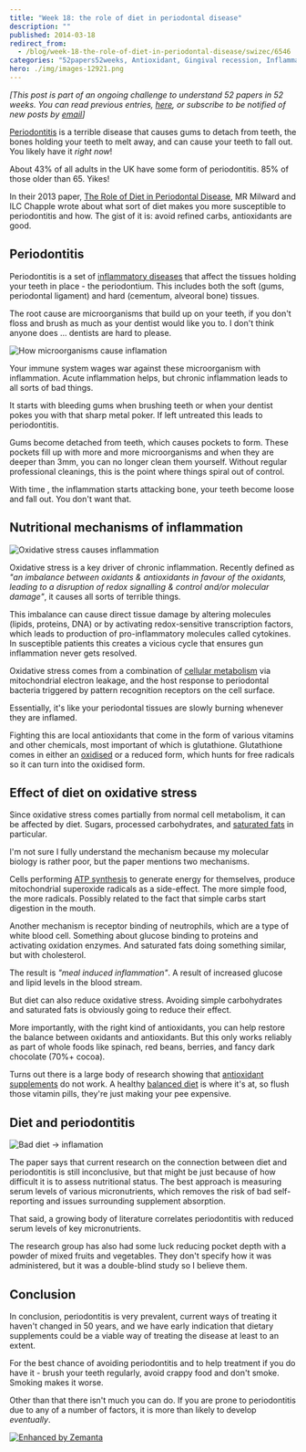 ```yaml
---
title: "Week 18: the role of diet in periodontal disease"
description: ""
published: 2014-03-18
redirect_from:
  - /blog/week-18-the-role-of-diet-in-periodontal-disease/swizec/6546
categories: "52papers52weeks, Antioxidant, Gingival recession, Inflammation, Learning, Oral hygiene, Periodontal disease, Periodontitis, Personal"
hero: ./img/images-12921.png
---
```


_\[This post is part of an ongoing challenge to understand 52 papers in 52 weeks. You can read previous entries, [here](http://swizec.com/blog/category/52-papers-in-52-weeks), or subscribe to be notified of new posts by [email](http://swiz.ec/52papers-list)]_

[Periodontitis](http://en.wikipedia.org/wiki/Periodontitis "Periodontitis") is a terrible disease that causes gums to detach from teeth, the bones holding your teeth to melt away, and can cause your teeth to fall out. You likely have it _right now_!

About 43% of all adults in the UK have some form of periodontitis. 85% of those older than 65. Yikes!

In their 2013 paper, [The Role of Diet in Periodontal Disease](http://www.bsdht.org.uk/res/DH%20May%20p18-21.pdf), MR Milward and ILC Chapple wrote about what sort of diet makes you more susceptible to periodontitis and how. The gist of it is: avoid refined carbs, antioxidants are good.

## Periodontitis

Periodontitis is a set of [inflammatory diseases](http://en.wikipedia.org/wiki/Inflammation "Inflammation") that affect the tissues holding your teeth in place - the periodontium. This includes both the soft (gums, periodontal ligament) and hard (cementum, alveoral bone) tissues.

The root cause are microorganisms that build up on your teeth, if you don't floss and brush as much as your dentist would like you to. I don't think anyone does ... dentists are hard to please.

![How microorganisms cause inflamation](./img/images-12921.png "How microorganisms cause inflamation")

Your immune system wages war against these microorganism with inflammation. Acute inflammation helps, but chronic inflammation leads to all sorts of bad things.

It starts with bleeding gums when brushing teeth or when your dentist pokes you with that sharp metal poker. If left untreated this leads to periodontitis.

Gums become detached from teeth, which causes pockets to form. These pockets fill up with more and more microorganisms and when they are deeper than 3mm, you can no longer clean them yourself. Without regular professional cleanings, this is the point where things spiral out of control.

With time , the inflammation starts attacking bone, your teeth become loose and fall out. You don't want that.

## Nutritional mechanisms of inflammation

![Oxidative stress causes inflammation](./img/images-12920.png "Oxidative stress causes inflammation")![]()

Oxidative stress is a key driver of chronic inflammation. Recently defined as _"an imbalance between oxidants & antioxidants in favour of the oxidants, leading to a disruption of redox signalling & control and/or molecular damage"_, it causes all sorts of terrible things.

This imbalance can cause direct tissue damage by altering molecules (lipids, proteins, DNA) or by activating redox-sensitive transcription factors, which leads to production of pro-inflammatory molecules called cytokines. In susceptible patients this creates a vicious cycle that ensures gun inflammation never gets resolved.

Oxidative stress comes from a combination of [cellular metabolism](http://en.wikipedia.org/wiki/Metabolism "Metabolism") via mitochondrial electron leakage, and the host response to periodontal bacteria triggered by pattern recognition receptors on the cell surface.

Essentially, it's like your periodontal tissues are slowly burning whenever they are inflamed.

Fighting this are local antioxidants that come in the form of various vitamins and other chemicals, most important of which is glutathione. Glutathione comes in either an [oxidised](http://en.wikipedia.org/wiki/Redox "Redox") or a reduced form, which hunts for free radicals so it can turn into the oxidised form.

## Effect of diet on oxidative stress

Since oxidative stress comes partially from normal cell metabolism, it can be affected by diet. Sugars, processed carbohydrates, and [saturated fats](http://en.wikipedia.org/wiki/Saturated_fat "Saturated fat") in particular.

I'm not sure I fully understand the mechanism because my molecular biology is rather poor, but the paper mentions two mechanisms.

Cells performing [ATP synthesis](http://en.wikipedia.org/wiki/ATP_synthase "ATP synthase") to generate energy for themselves, produce mitochondrial superoxide radicals as a side-effect. The more simple food, the more radicals. Possibly related to the fact that simple carbs start digestion in the mouth.

Another mechanism is receptor binding of neutrophils, which are a type of white blood cell. Something about glucose binding to proteins and activating oxidation enzymes. And saturated fats doing something similar, but with cholesterol.

The result is _"meal induced inflammation"_. A result of increased glucose and lipid levels in the blood stream.

But diet can also reduce oxidative stress. Avoiding simple carbohydrates and saturated fats is obviously going to reduce their effect.

More importantly, with the right kind of antioxidants, you can help restore the balance between oxidants and antioxidants. But this only works reliably as part of whole foods like spinach, red beans, berries, and fancy dark chocolate (70%+ cocoa).

Turns out there is a large body of research showing that [antioxidant supplements](http://en.wikipedia.org/wiki/Antioxidant "Antioxidant") do not work. A healthy [balanced diet](http://en.wikipedia.org/wiki/Human_nutrition "Human nutrition") is where it's at, so flush those vitamin pills, they're just making your pee expensive.

## Diet and periodontitis

![Bad diet → inflamation](./img/images-12922.png "Bad diet → inflamation")

The paper says that current research on the connection between diet and periodontitis is still inconclusive, but that might be just because of how difficult it is to assess nutritional status. The best approach is measuring serum levels of various micronutrients, which removes the risk of bad self-reporting and issues surrounding supplement absorption.

That said, a growing body of literature correlates periodontitis with reduced serum levels of key micronutrients.

The research group has also had some luck reducing pocket depth with a powder of mixed fruits and vegetables. They don't specify how it was administered, but it was a double-blind study so I believe them.

## Conclusion

In conclusion, periodontitis is very prevalent, current ways of treating it haven't changed in 50 years, and we have early indication that dietary supplements could be a viable way of treating the disease at least to an extent.

For the best chance of avoiding periodontitis and to help treatment if you do have it - brush your teeth regularly, avoid crappy food and don't smoke. Smoking makes it worse.

Other than that there isn't much you can do. If you are prone to periodontitis due to any of a number of factors, it is more than likely to develop _eventually_.

[![Enhanced by Zemanta](http://img.zemanta.com/zemified_e.png?x-id=cd4b15e3-41e4-4fac-a031-5eb7dd73766a)](http://www.zemanta.com/?px "Enhanced by Zemanta")
